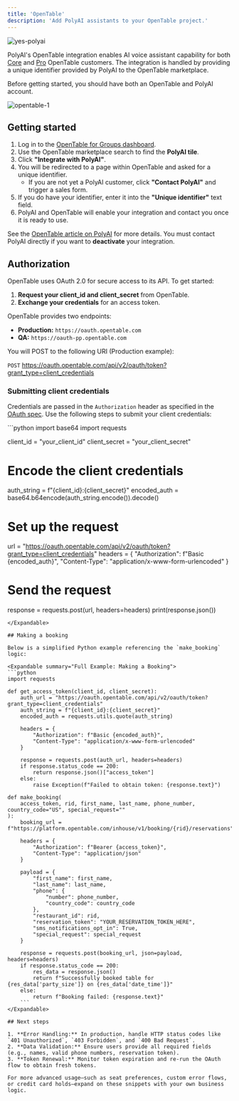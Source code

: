 ```yaml
---
title: 'OpenTable'
description: 'Add PolyAI assistants to your OpenTable project.'
---
```


![yes-polyai](/images/integrations/opentable/2.png)

PolyAI's OpenTable integration enables AI voice assistant capability for both [Core](https://www.opentable.com/restaurant-solutions/plans/core/) and [Pro](https://www.opentable.com/restaurant-solutions/plans/pro/) OpenTable customers. The integration is handled by providing a unique identifier provided by PolyAI to the OpenTable marketplace.

<Info>Before getting started, you should have both an OpenTable and PolyAI account.</Info>

![opentable-1](/images/integrations/opentable/1.png)

## Getting started

1. Log in to the [OpenTable for Groups dashboard](https://guestcenter.opentable.com/login).
2. Use the OpenTable marketplace search to find the **PolyAI tile**.
3. Click **"Integrate with PolyAI"**.
4. You will be redirected to a page within OpenTable and asked for a unique identifier.
   - If you are not yet a PolyAI customer, click **"Contact PolyAI"** and trigger a sales form.
5. If you do have your identifier, enter it into the **"Unique identifier"** text field.
6. PolyAI and OpenTable will enable your integration and contact you once it is ready to use.

<Tip>See the [OpenTable article on PolyAI](https://support.opentable.com/s/article/polyai?language=en_US) for more details. You must contact PolyAI directly if you want to **deactivate** your integration.</Tip>

## Authorization

OpenTable uses OAuth 2.0 for secure access to its API. To get started:

1. **Request your client_id and client_secret** from OpenTable.
2. **Exchange your credentials** for an access token.

OpenTable provides two endpoints:
- **Production:** `https://oauth.opentable.com`
- **QA:** `https://oauth-pp.opentable.com`

You will POST to the following URI (Production example):

`POST` https://oauth.opentable.com/api/v2/oauth/token?grant_type=client_credentials

### Submitting client credentials

Credentials are passed in the `Authorization` header as specified in the [OAuth spec](https://datatracker.ietf.org/doc/html/rfc6749). Use the following steps to submit your client credentials:

<Expandable summary="Detailed Example: Submitting Client Credentials">
```python
import base64
import requests

client_id = "your_client_id"
client_secret = "your_client_secret"

# Encode the client credentials
auth_string = f"{client_id}:{client_secret}"
encoded_auth = base64.b64encode(auth_string.encode()).decode()

# Set up the request
url = "https://oauth.opentable.com/api/v2/oauth/token?grant_type=client_credentials"
headers = {
    "Authorization": f"Basic {encoded_auth}",
    "Content-Type": "application/x-www-form-urlencoded"
}

# Send the request
response = requests.post(url, headers=headers)
print(response.json())
```
</Expandable>

## Making a booking

Below is a simplified Python example referencing the `make_booking` logic:

<Expandable summary="Full Example: Making a Booking">
```python
import requests

def get_access_token(client_id, client_secret):
    auth_url = "https://oauth.opentable.com/api/v2/oauth/token?grant_type=client_credentials"
    auth_string = f"{client_id}:{client_secret}"
    encoded_auth = requests.utils.quote(auth_string)

    headers = {
        "Authorization": f"Basic {encoded_auth}",
        "Content-Type": "application/x-www-form-urlencoded"
    }

    response = requests.post(auth_url, headers=headers)
    if response.status_code == 200:
        return response.json()["access_token"]
    else:
        raise Exception(f"Failed to obtain token: {response.text}")

def make_booking(
    access_token, rid, first_name, last_name, phone_number, country_code="US", special_request=""
):
    booking_url = f"https://platform.opentable.com/inhouse/v1/booking/{rid}/reservations"

    headers = {
        "Authorization": f"Bearer {access_token}",
        "Content-Type": "application/json"
    }

    payload = {
        "first_name": first_name,
        "last_name": last_name,
        "phone": {
            "number": phone_number,
            "country_code": country_code
        },
        "restaurant_id": rid,
        "reservation_token": "YOUR_RESERVATION_TOKEN_HERE",
        "sms_notifications_opt_in": True,
        "special_request": special_request
    }

    response = requests.post(booking_url, json=payload, headers=headers)
    if response.status_code == 200:
        res_data = response.json()
        return f"Successfully booked table for {res_data['party_size']} on {res_data['date_time']}"
    else:
        return f"Booking failed: {response.text}"
    ```
</Expandable>

## Next steps

1. **Error Handling:** In production, handle HTTP status codes like `401 Unauthorized`, `403 Forbidden`, and `400 Bad Request`.
2. **Data Validation:** Ensure users provide all required fields (e.g., names, valid phone numbers, reservation token).
3. **Token Renewal:** Monitor token expiration and re-run the OAuth flow to obtain fresh tokens.

For more advanced usage—such as seat preferences, custom error flows, or credit card holds—expand on these snippets with your own business logic.